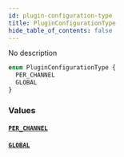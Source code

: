 ```yaml
---
id: plugin-configuration-type
title: PluginConfigurationType
hide_table_of_contents: false
---
```


No description

```graphql
enum PluginConfigurationType {
  PER_CHANNEL
  GLOBAL
}
```

### Values

#### [`PER_CHANNEL`](#)

#### [`GLOBAL`](#)

